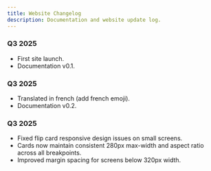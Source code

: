 ```yaml
---
title: Website Changelog
description: Documentation and website update log. 
---
```


### Q3 2025
- First site launch.
- Documentation v0.1.

### Q3 2025
- Translated in french (add french emoji).
- Documentation v0.2.

### Q3 2025
- Fixed flip card responsive design issues on small screens.
- Cards now maintain consistent 280px max-width and aspect ratio across all breakpoints.
- Improved margin spacing for screens below 320px width.
